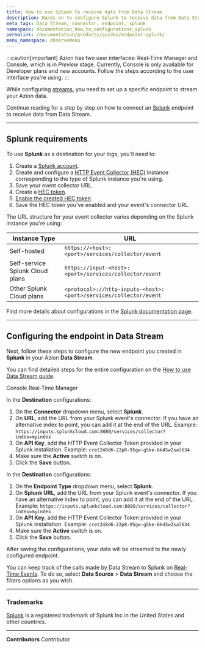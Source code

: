 ```yaml
---
title: How to use Splunk to receive data from Data Stream
description: Hands-on to configure Splunk to receive data from Data Stream.
meta_tags: Data Stream, connector, endpoint, splunk
namespace: documentation_how_to_configurations_splunk
permalink: /documentation/products/guides/endpoint-splunk/
menu_namespace: observeMenu
---
```



:::caution[important]
Azion has two user interfaces: Real-Time Manager and Console, which is in *Preview* stage. Currently, Console is only available for Developer plans and new accounts. Follow the steps according to the user interface you're using.
:::

While configuring [streams](/en/documentation/products/observe/data-stream/), you need to set up a specific endpoint to stream your Azion data.

Continue reading for a step by step on how to connect an [Splunk](https://www.splunk.com/) endpoint to receive data from Data Stream.

---

## Splunk requirements

To use **Splunk** as a destination for your logs, you'll need to:

1. Create a [Splunk account](https://www.splunk.com/en_us/download/splunk-cloud.html).
2. Create and configure a [HTTP Event Collector (HEC)](https://docs.splunk.com/Documentation/Splunk/latest/Data/UsetheHTTPEventCollector#Set_up_and_use_HTTP_Event_Collector_in_Splunk_Web) instance corresponding to the type of Splunk instance you're using.
3. Save your event collector URL.
4. Create a [HEC token](https://docs.splunk.com/Documentation/Splunk/latest/Data/UsetheHTTPEventCollector#Create_an_Event_Collector_token).
5. [Enable the created HEC token](https://docs.splunk.com/Documentation/Splunk/latest/Data/UsetheHTTPEventCollector#Enable_and_disable_Event_Collector_tokens).
6. Save the HEC token you've enabled and your event's connector URL.

The URL structure for your event collector varies depending on the Splunk instance you're using:

| Instance Type | URL |
| ------------- | --- |
| Self-hosted | `https://<host>:<port>/services/collector/event` |
| Self-service Splunk Cloud plans | `https://input-<host>:<port>/services/collector/event` |
| Other Splunk Cloud plans | `<protocol>://http-inputs-<host>:<port>/services/collector/event` |

Find more details about configurations in the [Splunk documentation page](https://docs.splunk.com/Documentation).

---

## Configuring the endpoint in Data Stream

Next, follow these steps to configure the new endpoint you created in **Splunk** in your Azion **Data Stream**.

You can find detailed steps for the entire configuration on the [How to use Data Stream guide](/en/documentation/products/guides/use-data-stream/).

<Tabs>
    <Fragment slot="tab.console">Console</Fragment>
    <Fragment slot="tab.rtm">Real-Time Manager</Fragment>

<Fragment slot="panel.console">

In the **Destination** configurations:

1. On the **Connector** dropdown menu, select **Splunk**.
2. On **URL**, add the URL from your Splunk event's connector. If you have an alternative index to point, you can add it at the end of the URL. Example: `https://inputs.splunkcloud.com:8080/services/collector?index=myindex`
3. On **API Key**, add the HTTP Event Collector Token provided in your Splunk installation. Example: `cret248d6-22p8-95gw-g5ke-6k45w2sal634`
4. Make sure the **Active** switch is on.
5. Click the **Save** button.

</Fragment>

<Fragment slot="panel.rtm">

In the **Destination** configurations:

1. On the **Endpoint Type** dropdown menu, select **Splunk**.
2. On **Splunk URL**, add the URL from your Splunk event's connector. If you have an alternative index to point, you can add it at the end of the URL. Example: `https://inputs.splunkcloud.com:8080/services/collector?index=myindex`
3. On **API Key**, add the HTTP Event Collector Token provided in your Splunk installation. Example: `cret248d6-22p8-95gw-g5ke-6k45w2sal634`
4. Make sure the **Active** switch is on.
5. Click the **Save** button.

</Fragment>
</Tabs>

After saving the configurations, your data will be streamed to the newly configured endpoint.

You can keep track of the calls made by Data Stream to Splunk on [Real-Time Events](/en/documentation/products/observe/real-time-events/). To do so, select **Data Source** > **Data Stream** and choose the filters options as you wish.

---

### Trademarks

[Splunk](https://www.splunk.com/) is a registered trademark of Splunk Inc in the United States and other countries.



---


**Contributors** <ContributorList>Contributor</ContributorList>
